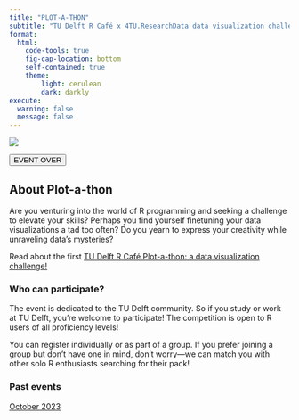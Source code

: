 ```yaml
---
title: "PLOT-A-THON"
subtitle: "TU Delft R Café x 4TU.ResearchData data visualization challenge"
format: 
  html:
    code-tools: true
    fig-cap-location: bottom
    self-contained: true
    theme: 
        light: cerulean
        dark: darkly
execute:
  warning: false
  message: false
---
```


![](../img/Plot-a-thon_Eventbrite.png)

::: {.column-margin}
<a href='2023-plotathon.html'>
<button type="button" class="btn btn-primary btn-lg">EVENT OVER</button>
</a>

:::

## About Plot-a-thon 

Are you venturing into the world of R programming and seeking a challenge to elevate your skills? Perhaps you find yourself finetuning your data visualizations a tad too often? Do you yearn to express your creativity while unraveling data's mysteries?

Read about the first [TU Delft R Café Plot-a-thon: a data visualization challenge!](https://community.data.4tu.nl/2023/10/17/first-tu-delft-r-plot-a-thon-inspiring/)

### Who can participate?

The event is dedicated to the TU Delft community. So if you study or work at TU Delft, you’re welcome to participate! The competition is open to R users of all proficiency levels!

You can register individually or as part of a group. If you prefer joining a group but don't have one in mind, don't worry—we can match you with other solo R enthusiasts searching for their pack!

### Past events

[October 2023](./2023-plotathon.qmd)

